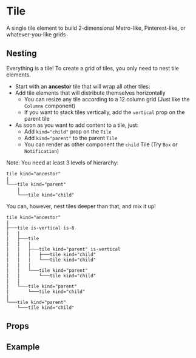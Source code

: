 
<Meta title="Layout/Tile" />

# Tile

A single tile element to build 2-dimensional Metro-like, Pinterest-like, or whatever-you-like grids

## Nesting

Everything is a tile! To create a grid of tiles, you only need to nest tile elements.

- Start with an **ancestor** tile that will wrap all other tiles:
- Add tile elements that will distribute themselves horizontally
  - You can resize any tile according to a 12 column grid (Just like the `Columns` component)
  - If you want to stack tiles vertically, add the `vertical` prop on the parent tile
- As soon as you want to add content to a tile, just:
  - Add `kind="child"` prop on the `Tile`
  - Add `kind="parent"` to the parent `Tile`
  - You can render as other component the `child` Tile (Try `Box` or `Notification`)

<Message color="danger">
  <Message.Body>
    Note: You need at least 3 levels of hierarchy:
  </Message.Body>
</Message>

```
tile kind="ancestor"
|
└───tile kind="parent"
    |
    └───tile kind="child"
```
<Message color="info">
  <Message.Body>
    You can, however, nest tiles deeper than that, and mix it up!
  </Message.Body>
</Message>

```
tile kind="ancestor"
|
├───tile is-vertical is-8
|   |
|   ├───tile
|   |   |
|   |   ├───tile kind="parent" is-vertical
|   |   |   ├───tile kind="child"
|   |   |   └───tile kind="child"
|   |   |
|   |   └───tile kind="parent"
|   |       └───tile kind="child"
|   |
|   └───tile kind="parent"
|       └───tile kind="child"
|
└───tile kind="parent"
    └───tile kind="child"
```


## Props

<ArgsTable of={Tile} />

<CommonProps />

## Example

<Canvas>
  <Story story={stories.Default} name="Tile" />
</Canvas>
